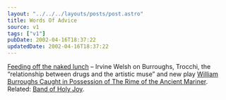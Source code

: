 ```yaml
---
layout: "../../../layouts/posts/post.astro"
title: Words Of Advice
source: v1
tags: ["v1"]
pubDate: 2002-04-16T18:37:22
updatedDate: 2002-04-16T18:37:22
---
```


[Feeding off the naked lunch][1] &#8211; Irvine Welsh on Burroughs, Trocchi, the &#8220;relationship between drugs and the artistic muse&#8221; and new play [William Burroughs Caught in Possession of The Rime of the Ancient Mariner][2]. Related: [Band of Holy Joy][3].

[1]: http://www.thetimes.co.uk/article/0,,585-264005,00.html "Feeding off the naked lunch at The Times"
[2]: http://www.bandofholyjoy.co.uk/SEX.HTML "William Burroughs Caught in Possession of The Rime of the Ancient Mariner info at Band of Holy Joy fansite"
[3]: http://www.bandofholyjoy.co.uk/
